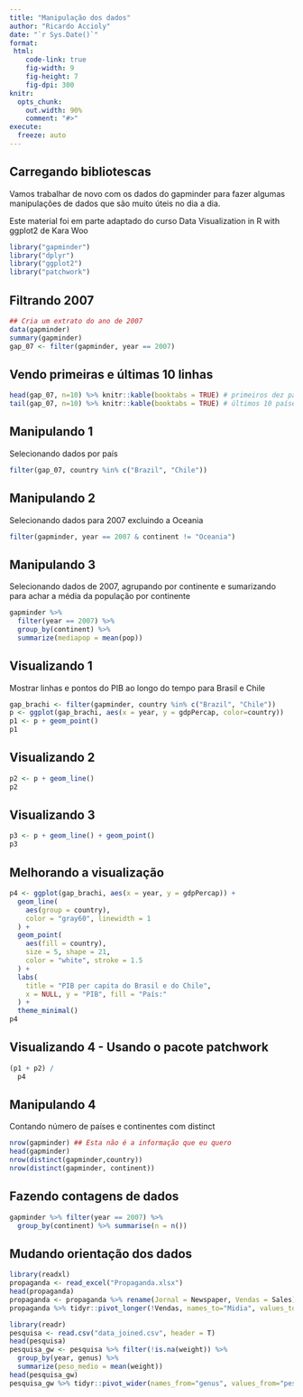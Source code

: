 ```yaml
---
title: "Manipulação dos dados"
author: "Ricardo Accioly"
date: "`r Sys.Date()`"
format:
 html:
    code-link: true
    fig-width: 9
    fig-height: 7
    fig-dpi: 300
knitr:
  opts_chunk: 
    out.width: 90%
    comment: "#>"
execute:
  freeze: auto
---
```


## Carregando bibliotescas

Vamos trabalhar de novo com os dados do gapminder para fazer algumas manipulações de dados que são muito úteis no dia a dia.

Este material foi em parte adaptado do curso Data Visualization in R with ggplot2 de Kara Woo

```r
library("gapminder")
library("dplyr")
library("ggplot2")
library("patchwork")
```

## Filtrando 2007

```r
## Cria um extrato do ano de 2007
data(gapminder)
summary(gapminder)
gap_07 <- filter(gapminder, year == 2007)
```

## Vendo primeiras e últimas 10 linhas

```r
head(gap_07, n=10) %>% knitr::kable(booktabs = TRUE) # primeiros dez paises da base de dados
tail(gap_07, n=10) %>% knitr::kable(booktabs = TRUE) # últimos 10 países 
```

## Manipulando 1

Selecionando dados por país

```r
filter(gap_07, country %in% c("Brazil", "Chile"))
```

## Manipulando 2

Selecionando dados para 2007 excluindo a Oceania

```r

filter(gapminder, year == 2007 & continent != "Oceania")

```

## Manipulando 3

Selecionando dados de 2007, agrupando por continente e sumarizando para achar a média da população por continente

```r
gapminder %>%
  filter(year == 2007) %>% 
  group_by(continent) %>% 
  summarize(mediapop = mean(pop))
```

## Visualizando 1

Mostrar linhas e pontos do PIB ao longo do tempo para Brasil e Chile

```r
gap_brachi <- filter(gapminder, country %in% c("Brazil", "Chile"))
p <- ggplot(gap_brachi, aes(x = year, y = gdpPercap, color=country))
p1 <- p + geom_point()
p1
```

## Visualizando 2

```r
p2 <- p + geom_line()
p2
```

## Visualizando 3

```r
p3 <- p + geom_line() + geom_point()
p3
```

## Melhorando a visualização

```r
p4 <- ggplot(gap_brachi, aes(x = year, y = gdpPercap)) +
  geom_line(
    aes(group = country),
    color = "gray60", linewidth = 1
  ) +
  geom_point(
    aes(fill = country),
    size = 5, shape = 21,
    color = "white", stroke = 1.5
  ) +
  labs(
    title = "PIB per capita do Brasil e do Chile",
    x = NULL, y = "PIB", fill = "País:"
  ) +
  theme_minimal()
p4
```

## Visualizando 4 - Usando o pacote patchwork

```r
(p1 + p2) /
  p4
```

## Manipulando 4

Contando número de países e continentes com distinct

```r
nrow(gapminder) ## Esta não é a informação que eu quero
head(gapminder)
nrow(distinct(gapminder,country))
nrow(distinct(gapminder, continent))

```

## Fazendo contagens de dados

```r
gapminder %>% filter(year == 2007) %>% 
  group_by(continent) %>% summarise(n = n())

```

## Mudando orientação dos dados

```r
library(readxl)
propaganda <- read_excel("Propaganda.xlsx")
head(propaganda)
propaganda <- propaganda %>% rename(Jornal = Newspaper, Vendas = Sales)
propaganda %>% tidyr::pivot_longer(!Vendas, names_to="Midia", values_to="Orcamento")
```

```r
library(readr)
pesquisa <- read.csv("data_joined.csv", header = T)
head(pesquisa)
pesquisa_gw <- pesquisa %>% filter(!is.na(weight)) %>%
  group_by(year, genus) %>%
  summarize(peso_medio = mean(weight))
head(pesquisa_gw)
pesquisa_gw %>% tidyr::pivot_wider(names_from="genus", values_from="peso_medio")
```
